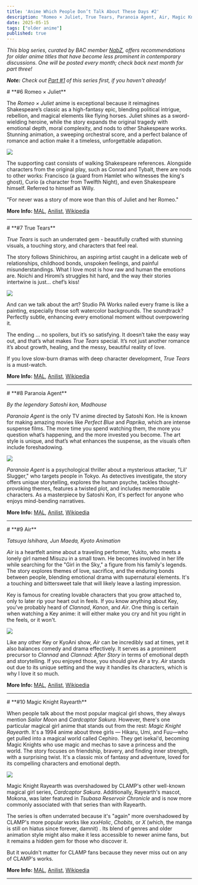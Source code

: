 ```yaml
---
title: 'Anime Which People Don’t Talk About These Days #2'
description: "Romeo × Juliet, True Tears, Paranoia Agent, Air, Magic Knight Rayearth"
date: 2025-05-15
tags: ["older anime"]
published: true
---
```


_This blog series, curated by BAC member <a href="https://myanimelist.net/profile/NabzDLuffy" target="_blank">NabZ</a>,
offers recommendations for older anime titles that have become less prominent in contemporary discussions. One will be posted every month; check back next month for part three!_

_**Note:** Check out [Part #1](/blog/anime-which-people-dont-talk-about) of this series first, if you haven't already!_

<div style={{marginBottom: '-10px', marginTop: '0px'}}>
  # **<span style={{'color': 'red'}}>#6</span> Romeo × Juliet** 
</div>

The _Romeo × Juliet_ anime is exceptional because it reimagines Shakespeare’s classic as a high-fantasy epic, blending political intrigue, rebellion, and magical elements like flying horses. Juliet shines as a sword-wielding heroine, while the story expands the original tragedy with emotional depth, moral complexity, and nods to other Shakespeare works. Stunning animation, a sweeping orchestral score, and a perfect balance of romance and action make it a timeless, unforgettable adapation.

<div style={{marginBottom: '0px', marginTop: '0px', textAlign: 'center'}}>
  <img src="/images/blog/anime-which-people-dont-talk-about/06.webp" className="rounded-xl" style={{margin: '0 auto', display: 'block'}} />
</div>

The supporting cast consists of walking Shakespeare references. Alongside characters from the original play, such as Conrad and Tybalt, there are nods to other works: Francisco (a guard from Hamlet who witnesses the king's ghost), Curio (a character from Twelfth Night), and even Shakespeare himself. Referred to himself as Willy.

"For never was a story of more woe than this of Juliet and her Romeo."

**More Info:**
<a href="https://myanimelist.net/anime/1699/Romeo_x_Juliet" target="_blank">MAL</a>,
<a href="https://anilist.co/anime/1699/Romeo-x-Juliet" target="_blank">Anilist</a>,
<a href="https://en.wikipedia.org/wiki/Romeo_%C3%97_Juliet" target="_blank">Wikipedia</a>

<hr className="my-8 w-1/2 mx-auto border-t-4 border-[#f05a78]" />

<div style={{marginBottom: '-10px', marginTop: '0px'}}>
  # **<span style={{'color': 'red'}}>#7</span> True Tears**
</div>

_True Tears_ is such an underrated gem - beautifully crafted with stunning visuals, a touching story, and characters that feel real.

The story follows Shinichirou, an aspiring artist caught in a delicate web of relationships, childhood bonds, unspoken feelings, and painful misunderstandings. What I love most is how raw and human the emotions are. Noichi and Hiromi’s struggles hit hard, and the way their stories intertwine is just… chef’s kiss!

<div style={{marginBottom: '0px', marginTop: '0px', textAlign: 'center'}}>
  <img src="/images/blog/anime-which-people-dont-talk-about/07.webp" className="rounded-xl" style={{margin: '0 auto', display: 'block'}} />
</div>  

And can we talk about the art? Studio PA Works nailed every frame is like a painting, especially those soft watercolor backgrounds. The soundtrack? Perfectly subtle, enhancing every emotional moment without overpowering it.  

The ending … no spoilers, but it’s so satisfying. It doesn’t take the easy way out, and that’s what makes _True Tears_ special. It’s not just another romance it’s about growth, healing, and the messy, beautiful reality of love.  

If you love slow-burn dramas with deep character development, _True Tears_ is a must-watch.

**More Info:**
<a href="https://myanimelist.net/anime/2129/True_Tears" target="_blank">MAL</a>,
<a href="https://anilist.co/anime/2129/true-tears" target="_blank">Anilist</a>,
<a href="https://en.wikipedia.org/wiki/True_Tears_(TV_series)" target="_blank">Wikipedia</a>

<hr className="my-8 w-1/2 mx-auto border-t-4 border-[#f05a78]" />

<div style={{marginBottom: '-10px', marginTop: '0px'}}>
  # **<span style={{'color': 'red'}}>#8</span> Paranoia Agent**
</div>

_By the legendary Satoshi kon, Madhouse_

_Paranoia Agent_ is the only TV anime directed by Satoshi Kon. He is known for making amazing movies like _Perfect Blue_ and _Paprika_, which are intense suspense films. The more time you spend watching them, the more you question what’s happening, and the more invested you become. The art style is unique, and that’s what enhances the suspense, as the visuals often include foreshadowing.

<div style={{marginBottom: '0px', marginTop: '0px', textAlign: 'center'}}>
  <img src="/images/blog/anime-which-people-dont-talk-about/08.webp" className="rounded-xl" style={{margin: '0 auto', display: 'block'}} />
</div>

_Paranoia Agent_ is a psychological thriller about a mysterious attacker, "Lil' Slugger," who targets people in Tokyo. As detectives investigate, the story offers unique storytelling, explores the human psyche, tackles thought-provoking themes, features a twisted plot, and includes memorable characters. As a masterpiece by Satoshi Kon, it's perfect for anyone who enjoys mind-bending narratives.

**More Info:**
<a href="https://myanimelist.net/anime/323/Mousou_Dairinin" target="_blank">MAL</a>,
<a href="https://anilist.co/anime/323/Mousou-Dairinin" target="_blank">Anilist</a>,
<a href="https://en.wikipedia.org/wiki/Paranoia_Agent" target="_blank">Wikipedia</a>

<hr className="my-8 w-1/2 mx-auto border-t-4 border-[#f05a78]" />

<div style={{marginBottom: '-10px', marginTop: '0px'}}>
  # **<span style={{'color': 'red'}}>#9</span> Air**
</div>

_Tatsuya Ishihara, Jun Maeda, Kyoto Animation_

_Air_ is a heartfelt anime about a traveling performer, Yukito, who meets a lonely girl named Misuzu in a small town. He becomes involved in her life while searching for the "Girl in the Sky," a figure from his family's legends. The story explores themes of love, sacrifice, and the enduring bonds between people, blending emotional drama with supernatural elements. It's a touching and bittersweet tale that will likely leave a lasting impression.

Key is famous for creating lovable characters that you grow attached to, only to later rip your heart out in feels. If you know anything about Key, you've probably heard of _Clannad_, _Kanon_, and _Air_. One thing is certain when watching a Key anime: it will either make you cry and hit you right in the feels, or it won't.

<div style={{marginBottom: '0px', marginTop: '0px', textAlign: 'center'}}>
  <img src="/images/blog/anime-which-people-dont-talk-about/09.webp" className="rounded-xl" style={{margin: '0 auto', display: 'block'}} />
</div>

Like any other Key or KyoAni show, _Air_ can be incredibly sad at times, yet it also balances comedy and drama effectively. It serves as a prominent precursor to _Clannad_ and _Clannad: After Story_ in terms of emotional depth and storytelling. If you enjoyed those, you should give _Air_ a try. _Air_ stands out due to its unique setting and the way it handles its characters, which is why I love it so much.

**More Info:**
<a href="https://myanimelist.net/anime/101/Air" target="_blank">MAL</a>,
<a href="https://anilist.co/anime/101/AIR" target="_blank">Anilist</a>,
<a href="https://en.wikipedia.org/wiki/Air_(2005_film)" target="_blank">Wikipedia</a>

<hr className="my-8 w-1/2 mx-auto border-t-4 border-[#f05a78]" />

<div style={{marginBottom: '-10px', marginTop: '0px'}}>
  # **<span style={{'color': 'red'}}>#10</span> Magic Knight Rayearth**
</div>

When people talk about the most popular magical girl shows, they always mention _Sailor Moon_ and _Cardcaptor Sakura_. However, there's one particular magical girl anime that stands out from the rest: _Magic Knight Rayearth_. It's a 1994 anime about three girls — Hikaru, Umi, and Fuu—who get pulled into a magical world called Cephiro. They get isekai'd, becoming Magic Knights who use magic and mechas to save a princess and the world. The story focuses on friendship, bravery, and finding inner strength, with a surprising twist. It's a classic mix of fantasy and adventure, loved for its compelling characters and emotional depth.

<div style={{marginBottom: '0px', marginTop: '0px', textAlign: 'center'}}>
  <img src="/images/blog/anime-which-people-dont-talk-about/10.webp" className="rounded-xl" style={{margin: '0 auto', display: 'block'}} />
</div>

Magic Knight Rayearth was overshadowed by CLAMP's other well-known magical girl series, _Cardcaptor Sakura_. Additionally, Rayearth's mascot, Mokona, was later featured in _Tsubasa Reservoir Chronicle_ and is now more commonly associated with that series than with Rayearth.

The series is often underrated because it's "again" more overshadowed by CLAMP's more popular works like _xxxHolic_, _Chobits_, or _X_ (which, the manga is still on hiatus since forever, damnit) . Its blend of genres and older animation style might also make it less accessible to newer anime fans, but it remains a hidden gem for those who discover it. 

But it wouldn't matter for CLAMP fans because they never miss out on any of CLAMP's works.

**More Info:**
<a href="https://myanimelist.net/anime/435/Magic_Knight_Rayearth" target="_blank">MAL</a>,
<a href="https://anilist.co/anime/435/Magic-Knight-Rayearth" target="_blank">Anilist</a>,
<a href="https://en.wikipedia.org/wiki/Magic_Knight_Rayearth" target="_blank">Wikipedia</a>

<hr className="my-8 w-1/2 mx-auto border-t-4 border-[#f05a78]" />
